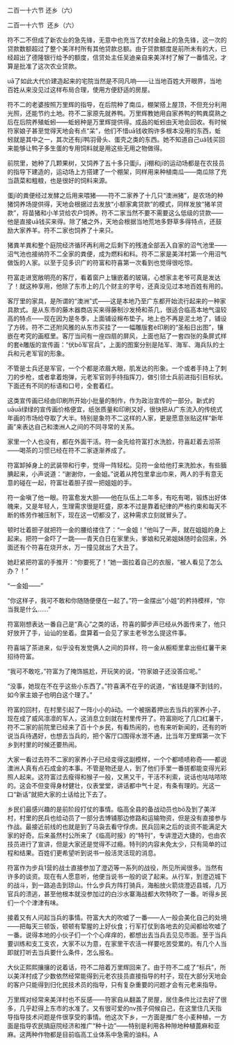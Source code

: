 

二百一十六节 还乡（六）

二百一十六节  还乡（六）

符不二不但成了新农业的急先锋，无意中也充当了农村金融上的急先锋，这一次的贷款数额超过了整个美洋村所有其他贷款总额。由于贷款额度是前所未有的大，已经超出了德隆银行给予的额度，信贷处主任吴迪亲自来美洋村了解了一番情况，才算是批准了这次农业贷款。

uā了如此大代价建造起来的宅院当然是不同凡响――让当地百姓大开眼界，当地百姓从来没见过这样布局合理，使用方便舒适的房屋。

符不二的老婆按照万里辉的指导，在后院种了南瓜，棚架搭上屋顶，不但充分利用光照，还能节约土地。符不二家原先就养鸭。万里辉教她用自家养鸭的鸭粪腐熟之后在后院养殖蚯蚓――蚯蚓种是万里辉提供得。成品的蚯蚓由天地会回收。有时候符家娘子甚至觉得天地会有点“呆”，他们不惜uā钱收购许多根本没用的东西，蚯蚓就是其中之一，其次还有jī鸭羽骨头、蛋壳之类的东西。她不知道自己uā钱买回来能够让鸭子多生蛋的专用饲料就是用这些无用之物做得。

前院里，她种了几颗果树，又饲养了五十多只蛋jī，jī棚和jī的运动场都是在农技员的指导下建造的，运动场上方搭建了一个棚架，同样用来种植南瓜――南瓜除了充当蔬菜和粗粮，也是很好的饲料来源。

蛋jī的粪便经过发酵之后用来喂猪――符不二家养了十几只“澳洲猪”，是农场的种猪饲养场提供得，天地会根据过去发放“小额家禽贷款”的模式，同样发放“猪羊贷款”，将苗猪和小羊贷给农户饲养。符不二家当然不要不需要这么低级的贷款――他是直接uā钱买来得。除了猪之外，天地会根据当地荒地多野草多得特点，还鼓励大家养羊。符不二家也饲养了十来只。

猪粪羊粪和整个庭院经济循环再利用之后剩下的残渣全部丢入自家的沼气池里――沼气池也接纳符不二全家的粪便，成为燃料和料。符不二家是美洋村第一个用沼气做饭的人家。以至于见多识广的符富和符喜第一次看到也觉得很吃惊。

符富走进宽敞明亮的客厅，看着窗户上镶嵌着的玻璃，心想家主老爷可真是发达了！就这种享用，他除了东市上的几个财主的字号，还真没见过本地百姓有用的。

客厅里的家具，是所谓的“澳洲”式――这是本地乃至广东都开始流行起来的一种家具款式。是从东市的藤木器商店买来得藤制沙发椅和茶几，很适合临高本地气温较高的特点――现在因为是冬季，上面铺设棉布垫子。地上也不再是泥土地了，铺设了方砖。符不二还附风雅的从东市买挂了一一幅雕版套è印刷的“圣船日出图”，镶嵌在考究的画框里。客厅当间有一座四扇的屏风，上面也贴了一套四张的条屏式样的套è雕版的宣传画：“伏bō军官兵”，上面的图案分别是陆军、海军、海兵队的士兵和元老军官的形象。

不管是士兵还是军官，一个个都是浓眉大眼，肌发达的形象。一个或者手持上了刺刀的步枪，或者拿着炮弹，元老军官则手持指挥刀，做引领士兵前进指引目标状。下面还有不同的标语和口号，全套着红。

这类宣传画已经由印刷所开始小批量的制作，作为政治宣传的一部分。新式的uāuā绿绿的宣传画价格便宜，纸张质量和印刷又好，很快把从广东流入的传统式年画的市场给夺取了大半。特别是象符不二这样的人家，更是愿意张贴这样“新年画”来表达自己和澳洲人之间的不同寻常的关系。

家里一个人也没有，都在外面干活。符一金先给符富打水洗脸，符喜赶着去沏茶――喝茶的习惯已经在符不二家逐渐养成了。

符富卸掉身上的武装带和行李，觉得一阵轻松。见符一金给他打来洗脸水，有些腼腆起来，小声说道：“谢谢你，一金姐。”说着从挎包里拿出巾来，两人的手有意无意的碰在一起，符富壮着胆子捏一把姐姐的手。

符一金嗔了他一眼。符富愈发大胆――他在队伍上二年多，有吃有喝，锻炼出好体魄来，又是年轻人，生理需求很是旺盛，原本不过是靠着纪律的严格约束和每天不断的练劳作被压制下，现在这一切都没了，这种需求立刻就冒头了。

顿时壮着胆子就把符一金的腰给搂住了：“一金姐！”他叫了一声，就在姐姐的身上起来。把符一金吓了一跳――青天白日在家里头，爹娘和兄弟姐妹随时会回来，外面还有个符喜在烧开水，万一撞见就出了大丑了。

她赶紧把符富的手推开：“你要死了！”她一面拉着自己的衣服，“被人看见了怎么办？！”

“一金姐――”

“你这样子，我可不敢和你随随便便在一起了。”符一金摆出“小姐”的矜持模样，“你当我是什么……”

符富刚想表达一番自己是“真心”之类的话，符喜的脚步声已经从外面传来了，他只好放开了手，讪讪的坐着。盘算着一会见了家主老爷怎么提这件事。

符喜端了茶进来，似乎没有发觉俩人之间的异样，符一金从橱柜里拿出些红薯干来招待符富。

“我可不敢吃，”符富为了掩饰尴尬，开玩笑的说，“符家娘子还没答应呢。”

“没事，她现在不在乎这些小东西了。”符喜满不在乎的说道，“省钱是赚不到钱的，如今家主娘子也明白这个理了。”

符富的回村，在村里引起了一阵小小的ā动。一个被捆着押出去当兵的家养小子，现在成了威风凛凛的军人，这消息立刻就在村里传开了。符富刚吃了几口红薯干，符不二家的前院里已经来了百十个乡民，有看热闹的，也有来听新闻的，还有的听说当兵待遇好，也想去当兵的，把个客厅口围得水泄不通，比当年万里辉第一次下乡到村里的时候还要热闹。

大家一看过去符不二家的家养小子已经变得这副模样，一个个都啧啧称奇――都说澳洲人真有点石成金的本事。不管是物还是人，到了他们手里一番搓都能变得光彩照人起来。这符富过去瘦得和猴子一般，又黑又干，干活不利索，说话也咕咕哝哝的。这会不但变得身材健壮，仪表堂堂，讲话都中气十足，有条有理的。光这一口“新话”就把大家的土话给比下去了。

乡民们最感兴趣的是前阶段打仗的事情。临高全县的备战动员也bō及到了美洋村，村里的民兵也给动员了一部分去博铺那边修路和运输物资，但是没有直接参与作战。最接近前线的也就是到了马袅去看守俘虏。民兵回来之后的谈资不能满足大家的好奇。后来虽然村公所来了《临高时报》的“特刊”，专讲澄迈大捷的，也由农技员进行了宣讲，但是大家还是觉得不过瘾。特刊的内容未免太少，只有简单的过程和结果。百姓们更希望听到说书一般活灵活现的消息。

符富作为步兵1营的战士直接参加了澄迈等一系列的战役，所见所闻很多。当然有许多的谈资。现在有人愿意听，他便当说书一般的说了起来。从行军，到澄迈城下的战斗，到一路追击到琼山。什么步兵方阵打骑兵，海船放火箭烧澄迈县城，几万官兵的溃逃，甚至他根本就没参加过的白沙水寨海战都大吹特吹了一番。听得乡民们一个个津津有味。

接着又有人问起当兵的事情。符富大大的吹嘘了一番――人一般会美化自己的处境――把每天三顿饭，顿顿有荤腥的上好伙食；行军打仗到各地去的见闻都给吹嘘了一番。说得本地的小伙子们一个个心痒痒的，都想出去当兵去见见市面。至于当兵要训练和支工支农，大家不以为意，在家里干农活一样要吃苦受累的。有几个人当即就打听去当兵要什么条件，怎么报名。

大伙正熙熙攘攘的说着话，符不二陪着万里辉回来了。由于符不二成了“标兵”，所以美洋村成了少数依然经常能得到元老农技员直接指导的村子，现在大部分天地会的客户只能得到归化民技术员的指导，只有复杂重要的问题才会有元老来指导。

万里辉对经常来美洋村也不反感――符家自从翻盖了房屋，居住条件比过去好了很多，几乎赶得上东市的水准了。又有很可爱的nv孩子伺候自己，在这里住几天指导指导技术问题是件很享受的事情。他这次下乡，一方面是推广冬小麦种植，一方面是指导农民搞庭院经济和推广“种十边”――特别是利用各种隙地种植蓖麻和亚麻。这两种作物都是目前临高工业体系中急需的油料。A

